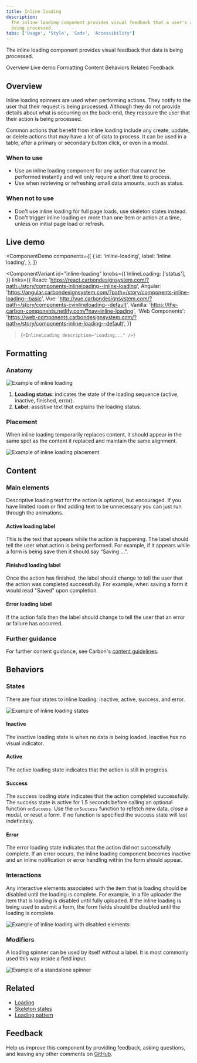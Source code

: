 ```yaml
---
title: Inline loading
description:
  The inline loading component provides visual feedback that a user's action is
  being processed.
tabs: ['Usage', 'Style', 'Code', 'Accessibility']
---
```


<PageDescription>

The inline loading component provides visual feedback that data is being
processed.

</PageDescription>

<AnchorLinks>

<AnchorLink>Overview</AnchorLink>
<AnchorLink>Live demo</AnchorLink>
<AnchorLink>Formatting</AnchorLink>
<AnchorLink>Content</AnchorLink>
<AnchorLink>Behaviors</AnchorLink>
<AnchorLink>Related</AnchorLink>
<AnchorLink>Feedback</AnchorLink>

</AnchorLinks>

## Overview

Inline loading spinners are used when performing actions. They notify to the
user that their request is being processed. Although they do not provide details
about what is occurring on the back-end, they reassure the user that their
action is being processed.

Common actions that benefit from inline loading include any create, update, or
delete actions that may have a lot of data to process. It can be used in a
table, after a primary or secondary button click, or even in a modal.

### When to use

- Use an inline loading component for any action that cannot be performed
  instantly and will only require a short time to process.
- Use when retrieving or refreshing small data amounts, such as status.

### When not to use

- Don't use inline loading for full page loads, use skeleton states instead.
- Don't trigger inline loading on more than one item or action at a time, unless
  on initial page load or refresh.

## Live demo

<!-- prettier-ignore-start -->
<ComponentDemo
  components={[
    {
      id: 'inline-loading',
      label: 'Inline loading',
    },
  ]}
>
  <ComponentVariant
    id="inline-loading"
    knobs={{
      InlineLoading: ['status'],
    }}
    links={{
      React:
        'https://react.carbondesignsystem.com/?path=/story/components-inlineloading--inline-loading',
      Angular:
        'https://angular.carbondesignsystem.com/?path=/story/components-inline-loading--basic',
      Vue: 'http://vue.carbondesignsystem.com/?path=/story/components-cvinlineloading--default',
      Vanilla: 'https://the-carbon-components.netlify.com/?nav=inline-loading',
      'Web Components':
        'https://web-components.carbondesignsystem.com/?path=/story/components-inline-loading--default',
    }}
  >{`
    <InlineLoading description="Loading..." />
  `}</ComponentVariant>
</ComponentDemo>
<!-- prettier-ignore-end -->

## Formatting

### Anatomy

<Row>
<Column colLg={8}>

![Example of inline loading](images/inline-loading-anatomy.png)

</Column>
</Row>

1. **Loading status**: indicates the state of the loading sequence (active,
   inactive, finished, error).
2. **Label**: assistive text that explains the loading status.

### Placement

When inline loading temporarily replaces content, it should appear in the same
spot as the content it replaced and maintain the same alignment.

<Row>
<Column colLg={8}>

![Example of inline loading placement](images/inline-loading-alignment.png)

</Column>
</Row>

## Content

### Main elements

Descriptive loading text for the action is optional, but encouraged. If you have
limited room or find adding text to be unnecessary you can just run through the
animations.

#### Active loading label

This is the text that appears while the action is happening. The label should
tell the user what action is being performed. For example, if it appears while a
form is being save then it should say “Saving ...”.

#### Finished loading label

Once the action has finished, the label should change to tell the user that the
action was completed successfully. For example, when saving a form it would read
"Saved" upon completion.

#### Error loading label

If the action fails then the label should change to tell the user that an error
or failure has occurred.

### Further guidance

For further content guidance, see Carbon's
[content guidelines](/guidelines/content/overview).

## Behaviors

### States

There are four states to inline loading: inactive, active, success, and error.

<Row>
<Column colLg={8}>

![Example of inline loading states](images/inline-loading-states.png)

</Column>
</Row>

#### Inactive

The inactive loading state is when no data is being loaded. Inactive has no
visual indicator.

#### Active

The active loading state indicates that the action is still in progress.

#### Success

The success loading state indicates that the action completed successfully. The
success state is active for 1.5 seconds before calling an optional function
`onSuccess`. Use the `onSuccess` function to refetch new data, close a modal, or
reset a form. If no function is specified the success state will last
indefinitely.

#### Error

The error loading state indicates that the action did not successfully complete.
If an error occurs, the inline loading component becomes inactive and an inline
notification or error handling within the form should appear.

### Interactions

Any interactive elements associated with the item that is loading should be
disabled until the loading is complete. For example, in a file uploader the item
that is loading is disabled until fully uploaded. If the inline loading is being
used to submit a form, the form fields should be disabled until the loading is
complete.

<Row>
<Column colLg={8}>

![Example of inline loading with disabled elements](images/inline-loading-interactions.png)

</Column>
</Row>

### Modifiers

A loading spinner can be used by itself without a label. It is most commonly
used this way inside a field input.

<Row>
<Column colLg={8}>

![Example of a standalone spinner](images/inline-loading-modifier.png)

</Column>
</Row>

## Related

- [Loading](/components/loading/usage)
- [Skeleton states](https://www.carbondesignsystem.com/patterns/loading-pattern#skeleton-states)
- [Loading pattern](/patterns/loading-pattern)

## Feedback

Help us improve this component by providing feedback, asking questions, and
leaving any other comments on
[GitHub](https://github.com/carbon-design-system/carbon-website/issues/new?assignees=&labels=feedback&template=feedback.md).
